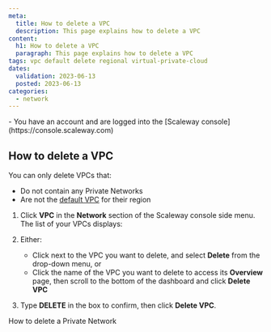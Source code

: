 ```yaml
---
meta:
  title: How to delete a VPC
  description: This page explains how to delete a VPC
content:
  h1: How to delete a VPC
  paragraph: This page explains how to delete a VPC
tags: vpc default delete regional virtual-private-cloud
dates:
  validation: 2023-06-13
  posted: 2023-06-13
categories:
  - network
---
```


<Macro id="iam-requirements" />
 
<Message type="requirement">
  - You have an account and are logged into the [Scaleway console](https://console.scaleway.com)
</Message>

## How to delete a VPC

You can only delete VPCs that:
- Do not contain any Private Networks
- Are not the [default VPC](/network/vpc/concepts/#default-vpc) for their region

1. Click **VPC** in the **Network** section of the Scaleway console side menu. The list of your VPCs displays:

    <Lightbox src="scaleway-default-vpc.webp" alt="" />

2. Either:
    - Click <Icon name="more" /> next to the VPC you want to delete, and select **Delete** from the drop-down menu, or
    - Click the name of the VPC you want to delete to access its **Overview** page, then scroll to the bottom of the dashboard and click **Delete VPC**

3. Type **DELETE** in the box to confirm, then click **Delete VPC**.

<Navigation title="See Also">
  <PreviousButton to="/network/vpc/how-to/delete-private-network/">How to delete a Private Network</PreviousButton>
</Navigation>
